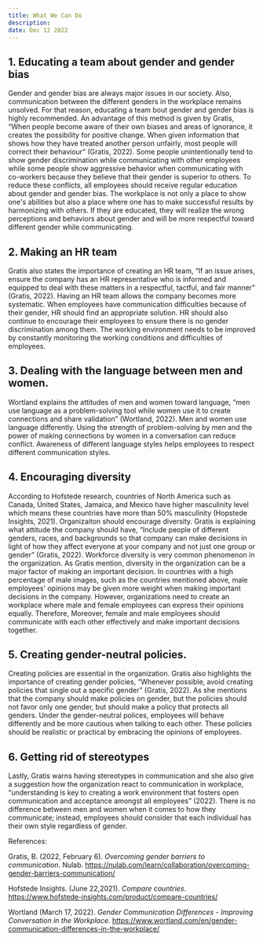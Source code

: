 ```yaml
---
title: What We Can Do
description:
date: Dec 12 2022
---
```


## 1. **Educating a team about gender and gender bias** 

Gender and gender bias are always major issues in our society. Also, communication between the different genders in the workplace remains unsolved. For that reason, educating a team bout gender and gender bias is highly recommended. An advantage of this method is given by Gratis, “When people become aware of their own biases and areas of ignorance, it creates the possibility for positive change. When given information that shows how they have treated another person unfairly, most people will correct their behaviour” (Gratis, 2022). Some people unintentionally tend to show gender discrimination while communicating with other employees while some people show aggressive behavior when communicating with co-workers because they believe that their gender is superior to others. To reduce these conflicts, all employees should receive regular education about gender and gender bias. The workplace is not only a place to show one's abilities but also a place where one has to make successful results by harmonizing with others. If they are educated, they will realize the wrong perceptions and behaviors about gender and will be more respectful toward different gender while communicating. 

## 2. **Making an HR team** 

Gratis also states the importance of creating an HR team, “If an issue arises, ensure the company has an HR representative who is informed and equipped to deal with these matters in a respectful, tactful, and fair manner” (Gratis, 2022). Having an HR team allows the company becomes more systematic. When employees have communication difficulties because of their gender, HR should find an appropriate solution. HR should also continue to encourage their employees to ensure there is no gender discrimination among them. The working environment needs to be improved by constantly monitoring the working conditions and difficulties of employees.

## 3. **Dealing with the language between men and women.** 

Wortland explains the attitudes of men and women toward language, “men use language as a problem-solving tool while women use it to create connections and share validation” (Wortland, 2022). Men and women use language differently. Using the strength of problem-solving by men and the power of making connections by women in a conversation can reduce conflict. Awareness of different language styles helps employees to respect different communication styles. 

## 4. **Encouraging diversity** 

According to Hofstede research, countries of North America such as Canada, United States, Jamaica, and Mexico have higher masculinity level which means these countries have more than 50% masculinity (Hopstede Insights, 2021). Organizaiton should encourage diversity. Gratis is explaining what attitude the company should have, “Include people of different genders, races, and backgrounds so that company can make decisions in light of how they affect everyone at your company and not just one group or gender” (Gratis, 2022). Workforce diversity is very common phenomenon in the organization. As Gratis mention, diversity in the organization can be a major factor of making an important decision. In countries with a high percentage of male images, such as the countries mentioned above, male employees' opinions may be given more weight when making important decisions in the company. However, organizations need to create an workplace where male and female employees can express their opinions equally. Therefore, Moreover, female and male employees should communicate with each other effectively and make important decisions together.

## 5. **Creating gender-neutral policies.**

Creating policies are essential in the organization. Gratis also highlights the importance of creating gender policies, “Whenever possible, avoid creating policies that single out a specific gender” (Gratis, 2022). As she mentions that the company should make policies on gender, but the policies should not favor only one gender, but should make a policy that protects all genders. Under the gender-neutral polices, employees will behave differently and be more cautious when talking to each other. These policies should be realistic or practical by embracing the opinions of employees.

## 6. **Getting rid of stereotypes** 

Lastly, Gratis warns having stereotypes in communication and she also give a suggestion how the organization react to communication in workplace, “understanding is key to creating a work environment that fosters open communication and acceptance amongst all employees” (2022). There is no difference between men and women when it comes to how they communicate; instead, employees should consider that each individual has their own style regardless of gender.


References:

Gratis, B. (2022, February 6). *Overcoming gender barriers to communication*. Nulab. https://nulab.com/learn/collaboration/overcoming-gender-barriers-communication/

Hofstede Insights. (June 22,2021). *Compare countries*. https://www.hofstede-insights.com/product/compare-countries/

Wortland (March 17, 2022). *Gender Communication Differences - Improving Conversation in the Workplace.* https://www.wortland.com/en/gender-communication-differences-in-the-workplace/

